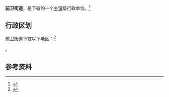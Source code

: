 {{中国乡级行政区|53/01/12/005/000}}

'''前卫街道'''，是{{PRC admin/fullname|53/01/12/005/000|3}}下辖的一个[[乡镇|乡镇]]级行政单位。<ref>{{PRC admin/ref sgc|{{PRC admin/parent|53/01/12/005/000}}}}</ref>

== 行政区划 ==

前卫街道下辖以下地区：<ref>{{PRC admin/ref sgc|53/01/12/005/000}}</ref>

{{PRC admin/children|53/01/12/005/000}}。

== 参考资料 ==

{{reflist}}

{{行政区划小作品}}
{{PRC admin/navcat|53/01/12/005/000}}